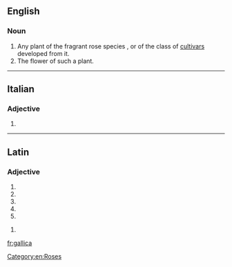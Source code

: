 ==English==

===Noun===
{{en-noun}}

# Any plant of the fragrant rose species {{taxlink|Rosa gallica|species|noshow=1}}, or of the class of [[cultivar]]s developed from it.
# The flower of such a plant.
[[Category:en:Roses]]
----


==Italian==

===Adjective===
{{head|it|adjective form}}

# {{feminine of|gallico|lang=it}}

----

==Latin==

===Adjective===
{{la-adj-form|gallica}}

# {{inflection of|gallicus||nom|f|s|lang=la}}
# {{inflection of|gallicus||nom|n|p|lang=la}}
# {{inflection of|gallicus||acc|n|p|lang=la}}
# {{inflection of|gallicus||voc|f|s|lang=la}}
# {{inflection of|gallicus||voc|n|p|lang=la}}

{{la-adj-form|gallicā}}

# {{inflection of|gallicus||abl|f|s|lang=la}}

[[fr:gallica]]